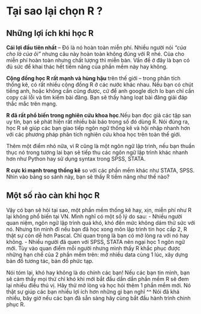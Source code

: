 # Tại sao lại chọn R ?

## Những lợi ích khi học R

**Cái lợi đầu tiên nhất** -- Đó là nó hoàn toàn miễn phí. Nhiều người nói *"của cho là của ôi"* nhưng câu này hoàn toàn không đúng với R nhé. Của cho miễn phí hoàn toàn nhưng chất lượng thì miễn bàn. Vấn đề ở đây là bạn có đủ sức để khai thác hết tiềm năng của phần mềm này hay không.

**Cộng đồng học R rất mạnh và hùng hậu** trên thế giới -- trong phân tích thống kê, có rất nhiều cộng đồng R ở các nước khác nhau. Nếu bạn có chút tiếng anh, hoặc không cần cũng được, cứ để anh google dịch lo bạn chỉ cần copy cái lỗi và tìm kiếm bài đăng. Bạn sẽ thấy hàng loạt bài đăng giải đáp thắc mắc trên mạng.

**R đã rất phổ biến trong nghiên cứu khoa học**.Nếu bạn đọc giả các tập san uy tín, bạn sẽ phát hiện rất nhiều bài báo trong số đó dùng R. Nói đúng ra, học R sẽ giúp các bạn giao tiếp ngôn ngữ thống kê và hội nhập nhanh hơn với các phương pháp phân tích nghiên cứu khoa học trên toàn thế giới.

Thêm một điểm nhỏ nữa, vì R cũng là một ngôn ngữ lập trình, nếu bạn thuần thục nó trong tương lai bạn sẽ tiếp thu các ngôn ngữ lập trình khác nhanh hơn như Python hay sử dụng syntax trong SPSS, STATA.

**R cực kì mạnh trong thống kê** so với các phần mềm khác như STATA, SPSS. Nhìn vào bảng so sánh này, bạn sẽ thấy R tiềm năng như thế nào?

## Một số rào càn khi học R

Vậy có bạn sẽ hỏi tại sao, một phần mềm thống kê hay, xịn, miễn phí như R lại không phổ biến tại VN. Mình nghĩ có một số lý do sau: - Nhiều người quan niệm, ngôn ngữ lập trình quá khó, khó đến mức không dám thử sức với nó. Nhưng tin mình đi nếu bạn đã học xong môn lập trình tin học cấp 2, R thật sự còn dễ hơn Pascal. Chỉ quan trọng là bạn có mở lòng ra với nó hay không. - Nhiều người đã quen với SPSS, STATA nên ngại học 1 ngôn ngữ mới. Tùy vào quan điểm mỗi người nhưng mình thấy R khắc phục được những hạn chế của 2 phần mềm trên: mở nhiều data cùng 1 lúc, xây dựng bản đồ tương tác, bản đồ phức tạp.

Nói tóm lại, khó hay không là do chính các bạn! Nếu các bạn tin mình, bạn sẽ cảm thấy mọi thứ chỉ khó khi mới bắt đầu dần dần phần mềm R sẽ đem lại nhiều điều thú vị. Hãy thử mở lòng và học hỏi thêm 1 phần mềm mới. Nó thật sự giúp các bạn nhiều lợi ích hơn những gì bạn nghĩ \^\^ Nói đã khá nhiều, bây giờ nếu các bạn đã sẵn sàng hãy cùng bắt đầu hành trình chinh phục R.
